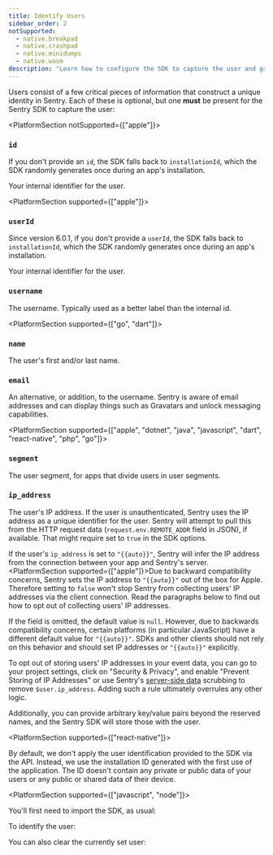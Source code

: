 ```yaml
---
title: Identify Users
sidebar_order: 2
notSupported:
  - native.breakpad
  - native.crashpad
  - native.minidumps
  - native.wasm
description: "Learn how to configure the SDK to capture the user and gain critical pieces of information that construct a unique identity in Sentry."
---
```


Users consist of a few critical pieces of information that construct a unique identity in Sentry. Each of these is optional, but one **must** be present for the Sentry SDK to capture the user:

<DefinitionList>

<PlatformSection notSupported={["apple"]}>

### `id`

<Note>

If you don't provide an `id`, the SDK falls back to `installationId`, which the SDK randomly generates once during an app's installation.

</Note>

Your internal identifier for the user.

</PlatformSection>

<PlatformSection supported={["apple"]}>

### `userId`

<Note>

Since version 6.0.1, if you don't provide a `userId`, the SDK falls back to `installationId`, which the SDK randomly generates once during an app's installation.

</Note>

Your internal identifier for the user.

</PlatformSection>

### `username`

The username. Typically used as a better label than the internal id.

<PlatformSection supported={["go", "dart"]}>

### `name`

The user's first and/or last name.
</PlatformSection>

### `email`

An alternative, or addition, to the username. Sentry is aware of email addresses and can display things such as Gravatars and unlock messaging capabilities.

<PlatformSection supported={["apple", "dotnet", "java", "javascript", "dart", "react-native", "php", "go"]}>

### `segment`

The user segment, for apps that divide users in user segments.

</PlatformSection>

### `ip_address`

The user's IP address. If the user is unauthenticated, Sentry uses the IP address as a unique identifier for the user. Sentry will attempt to pull this from the HTTP request data (`request.env.REMOTE_ADDR` field in JSON), if available. That might require <PlatformIdentifier name="send-default-pii" /> set to `true` in the SDK options.

If the user's `ip_address` is set to `"{{auto}}"`, Sentry will infer the IP address from the connection between your app and Sentry's server. <PlatformSection supported={["apple"]}>Due to backward compatibility concerns, Sentry sets the IP address to `"{{auto}}"` out of the box for Apple. Therefore setting <PlatformIdentifier name="send-default-pii" /> to `false` won't stop Sentry from collecting users' IP addresses via the client connection. Read the paragraphs below to find out how to opt out of collecting users' IP addresses.</PlatformSection>

If the field is omitted, the default value is `null`. However, due to backwards compatibility concerns, certain platforms (in particular JavaScript) have a different default value for `"{{auto}}"`. SDKs and other clients should not rely on this behavior and should set IP addresses or `"{{auto}}"` explicitly.

To opt out of storing users' IP addresses in your event data, you can go to your project settings, click on "Security & Privacy", and enable "Prevent Storing of IP Addresses" or use Sentry's [server-side data](/product/data-management-settings/scrubbing/) scrubbing to remove `$user.ip_address`. Adding such a rule ultimately overrules any other logic.

</DefinitionList>

Additionally, you can provide arbitrary key/value pairs beyond the reserved names, and the Sentry SDK will store those with the user.

<PlatformSection supported={["react-native"]}>

By default, we don't apply the user identification provided to the SDK via the API. Instead, we use the installation ID generated with the first use of the application. The ID doesn't contain any private or public data of your users or any public or shared data of their device.

</PlatformSection>

<PlatformSection supported={["javascript", "node"]}>

You'll first need to import the SDK, as usual:

<PlatformContent includePath="enriching-events/import" />

</PlatformSection>

To identify the user:

<PlatformContent includePath="enriching-events/set-user" />


<PlatformContent includePath="enriching-events/unset-user">

You can also clear the currently set user:

</PlatformContent>
